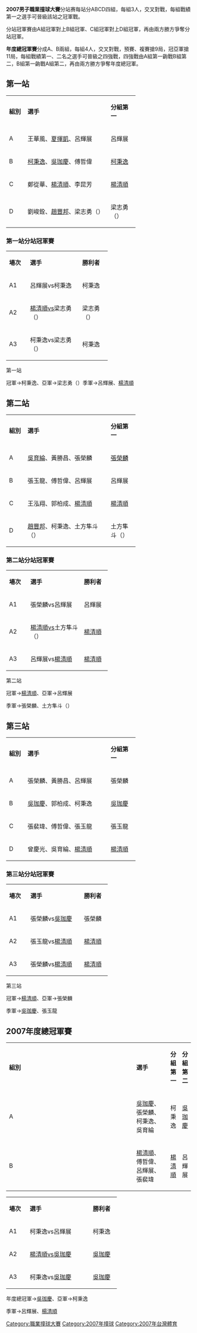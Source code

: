 '''2007男子職業撞球大賽'''分站赛每站分ABCD四組，每組3人，交叉對戰，每組戰績第一之選手可晉級該站之冠軍戰。

分站冠軍賽由A組冠軍對上B組冠軍、C組冠軍對上D組冠軍，再由兩方勝方爭奪分站冠軍。

'''年度總冠軍賽'''分成A、B兩組，每組4人，交叉對戰，預賽、複賽搶9局，冠亞軍搶11局，每組戰績第一、二名之選手可晉級之四強戰，四強戰由A組第一齣戰B組第二，B組第一齣戰A組第二，再由兩方勝方爭奪年度總冠軍。

== 第一站 ==
{|class="wikitable" style="width:60%"
|-style="background:BLUE; color:white" align="center"
|width="10%"|'''組別'''||width="45%"|'''選手'''||width="15%"|'''分組第一'''
|-
|A||王華風、[[夏揮凱|夏揮凱]]、呂輝展||呂輝展
|-
|B||[[柯秉逸|柯秉逸]]、[[吳珈慶|吳珈慶]]、傅哲偉||[[柯秉逸|柯秉逸]]
|-
|C||鄭從華、[[楊清順|楊清順]]、李昆芳||[[楊清順|楊清順]]
|-
|D||劉峻銓、[[趙豐邦|趙豐邦]]、梁志勇（{{VNM}}）||梁志勇（{{VNM}}）
|}

=== 第一站分站冠軍賽 ===
{|class="wikitable" style="width:60%"
|-style="background:BLUE; color:white" align="center"
|width="10%"|'''場次'''||width="30%"|'''選手'''||width="15%"|'''勝利者'''
|-
|A1||呂輝展vs柯秉逸||柯秉逸
|-
|A2||[[楊清順|楊清順]]vs梁志勇（{{VNM}}）||梁志勇（{{VNM}}）
|-
|A3||柯秉逸vs梁志勇（{{VNM}}）||柯秉逸
|}
第一站

冠軍→柯秉逸、亞軍→梁志勇（{{VNM}}）季軍→呂輝展、[[楊清順|楊清順]]

== 第二站 ==
{|class="wikitable" style="width:60%"
|-style="background:BLUE; color:white" align="center"
|width="10%"|'''組別'''||width="45%"|'''選手'''||width="15%"|'''分組第一'''
|-
|A||[[吳育綸|吳育綸]]、黃勝昌、張榮麟||[[張榮麟|張榮麟]]
|-
|B||張玉龍、傅哲偉、呂輝展||呂輝展
|-
|C||王泓翔、郭柏成、[[楊清順|楊清順]]||[[楊清順|楊清順]]
|-
|D||[[趙豐邦|趙豐邦]]、柯秉逸、土方隼斗（{{JPN}}）||土方隼斗（{{JPN}}）
|}

=== 第二站分站冠軍賽 ===
{|class="wikitable" style="width:60%"
|-style="background:BLUE; color:white" align="center"
|width="10%"|'''場次'''||width="30%"|'''選手'''||width="15%"|'''勝利者'''
|-
|A1||張榮麟vs呂輝展||呂輝展
|-
|A2||[[楊清順|楊清順]]vs土方隼斗（{{JPN}}）||[[楊清順|楊清順]]
|-
|A3||呂輝展vs[[楊清順|楊清順]]||[[楊清順|楊清順]]
|}
第二站

冠軍→[[楊清順|楊清順]]、亞軍→呂輝展

季軍→張榮麟、土方隼斗（{{JPN}}）

== 第三站 ==
{|class="wikitable" style="width:60%"
|-style="background:BLUE; color:white" align="center"
|width="10%"|'''組別'''||width="45%"|'''選手'''||width="15%"|'''分組第一'''
|-
|A||張榮麟、黃勝昌、呂輝展||張榮麟
|-
|B||[[吳珈慶|吳珈慶]]、郭柏成、柯秉逸||[[吳珈慶|吳珈慶]]
|-
|C||張裴瑋、傅哲偉、張玉龍||張玉龍
|-
|D||曾慶光、吳育綸、[[楊清順|楊清順]]||[[楊清順|楊清順]]
|}
=== 第三站分站冠軍賽 ===
{|class="wikitable" style="width:60%"
|-style="background:BLUE; color:white" align="center"
|width="10%"|'''場次'''||width="30%"|'''選手'''||width="15%"|'''勝利者'''
|-
|A1||張榮麟vs[[吳珈慶|吳珈慶]]||張榮麟
|-
|A2||張玉龍vs[[楊清順|楊清順]]||[[楊清順|楊清順]]
|-
|A3||張榮麟vs[[楊清順|楊清順]]||[[楊清順|楊清順]]
|}
第三站

冠軍→[[楊清順|楊清順]]、亞軍→張榮麟

季軍→[[吳珈慶|吳珈慶]]、張玉龍

== 2007年度總冠軍賽 ==
{|class="wikitable" style="width:60%"
|-style="background:BLUE; color:white" align="center"
|width="8%"|'''組別'''||width="32%"|'''選手'''||width="10%"|'''分組第一'''
|width="10%"|'''分組第二'''
|-
|A||[[吳珈慶|吳珈慶]]、張榮麟、柯秉逸、吳育綸||柯秉逸||[[吳珈慶|吳珈慶]]
|-
|B||[[楊清順|楊清順]]、傅哲偉、呂輝展、張裴瑋||[[楊清順|楊清順]]||呂輝展
|}
{|class="wikitable" style="width:60%"
|-style="background:BLUE; color:white" align="center"
|width="10%"|'''場次'''||width="35%"|'''選手'''||width="15%"|'''勝利者'''
|-
|A1||柯秉逸vs呂輝展||柯秉逸
|-
|A2||[[楊清順|楊清順]]vs[[吳珈慶|吳珈慶]]||[[吳珈慶|吳珈慶]]
|-
|A3||柯秉逸vs[[吳珈慶|吳珈慶]]||[[吳珈慶|吳珈慶]]
|}
年度總冠軍→[[吳珈慶|吳珈慶]]、亞軍→柯秉逸

季軍→呂輝展、[[楊清順|楊清順]]

{{緯來職業撞球大賽}}

[[Category:職業撞球大賽|Category:職業撞球大賽]]
[[Category:2007年撞球|Category:2007年撞球]]
[[Category:2007年台灣體育|Category:2007年台灣體育]]